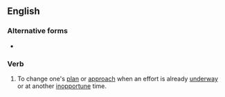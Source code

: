 ==English==

===Alternative forms===
* {{l|en|swap horses in midstream}}

===Verb===
{{head|en|verb}}

# {{lb|en|idiomatic}} To change one's [[plan]] or [[approach]] when an effort is already [[underway]] or at another [[inopportune]] time.